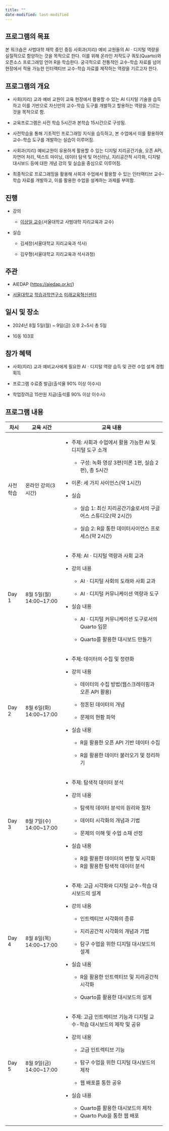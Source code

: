 ```yaml
---
title: ""
date-modified: last-modified
---
```


## 프로그램의 목표

본 워크숍은 사범대학 재학 중인 중등 사회과(지리) 예비 교원들의 AIㆍ디지털 역량을 실질적으로 함양하는 것을 목적으로 한다. 이를 위해 온라인 저작도구 쿼토(Quarto)와 오픈소스 프로그래밍 언어 R을 학습한다. 궁극적으로 전통적인 교수-학습 자료를 넘어 현장에서 적용 가능한 인터랙티브 교수-학습 자료를 제작하는 역량을 기르고자 한다.

## 프로그램의 개요

-   사회(지리) 교과 예비 교원이 교육 현장에서 활용할 수 있는 AI 디지털 기술을 습득하고 이를 기반으로 자신만의 교수-학습 도구를 개발하고 할용하는 역량을 기르는 것을 목적으로 함.

-   교육프로그램은 사전 학습 5시간과 본학습 15시간으로 구성됨.

-   사전학습을 통해 기초적인 프로그래밍 지식을 습득하고, 본 수업에서 이를 활용하여 교수-학습 도구를 개발하는 실습이 이루어짐.

-   사회과(지리) 예비교원이 유용하게 활용할 수 있는 디지털 지리공간기술, 오픈 API, 자연어 처리, 텍스트 마이닝, 데이터 탐색 및 머신러닝, 지리공간적 시각화, 디지털 대시보드 등에 대한 개념 강의 및 실습을 중심으로 이루어짐.

-   최종적으로 프로그래밍을 활용해 사회과 수업에서 활용할 수 있는 인터랙티브 교수-학습 자료를 개발하고, 이를 활용한 수업을 설계하는 과제를 부여함.

## 진행

-   강의

    -   [이상일 교수](https://sangillee.snu.ac.kr/)(서울대학교 사범대학 지리교육과 교수)

-   실습

    -   김세창(서울대학교 지리교육과 석사)

    -   김우형(서울대학교 지리교육과 석사과정)

## **주관**

-   AIEDAP (<https://aiedap.or.kr/>)

-   [서울대학교](https://www.snu.ac.kr/) [학습과학연구소](https://ls.snu.ac.kr/) [미래교육혁신센터](https://ls.snu.ac.kr/sub_center/center4.php)

## 일시 및 장소

-   2024년 8월 5일(월) \~ 9일(금) 오후 2\~5시 총 5일

-   10동 103호

## 참가 혜택

-   사회(지리) 교과 예비교사에게 필요한 AIㆍ디지털 역량 습득 및 관련 수업 설계 경험 획득

-   프로그램 수료증 발급(출석율 90% 이상 이수시)

-   학업장려금 15만원 지급(출석률 90% 이상 이수시)

## 프로그램 내용

+------------+--------------------------+---------------------------------------------------------------------------+
| 차시       | 교육 시간                | 교육 내용                                                                 |
+============+==========================+===========================================================================+
| 사전학습   | 온라인 강의(3시간)       | -   주제: 사회과 수업에서 활용 가능한 AI 및 디지털 도구 소개              |
|            |                          |                                                                           |
|            |                          |     -   구성: 녹화 영상 3편(이론 1편, 실습 2편), 총 5시간                 |
|            |                          |                                                                           |
|            |                          | -   이론: 세 가지 사이언스(약 1시간)                                      |
|            |                          |                                                                           |
|            |                          | -   실습                                                                  |
|            |                          |                                                                           |
|            |                          |     -   실습 1: 최신 지리공간기술로서의 구글 어스 스튜디오(약 2시간)      |
|            |                          |                                                                           |
|            |                          |     -   실습 2: R을 통한 데이터사이언스 프로세스(약 2시간)                |
+------------+--------------------------+---------------------------------------------------------------------------+
| Day 1      | 8월 5일(월) 14:00\~17:00 | -   주제: AIㆍ디지털 역량과 사회 교과                                     |
|            |                          |                                                                           |
|            |                          | -   강의 내용                                                             |
|            |                          |                                                                           |
|            |                          |     -   AIㆍ디지털 사회의 도래와 사회 교과                                |
|            |                          |                                                                           |
|            |                          |     -   AIㆍ디지털 커뮤니케이션 역량과 도구                               |
|            |                          |                                                                           |
|            |                          | -   실습 내용                                                             |
|            |                          |                                                                           |
|            |                          |     -   AIㆍ디지털 커뮤니케이션 도구로서의 Quarto 입문                    |
|            |                          |                                                                           |
|            |                          |     -   Quarto를 활용한 대시보드 만들기                                   |
+------------+--------------------------+---------------------------------------------------------------------------+
| Day 2      | 8월 6일(화) 14:00\~17:00 | -   주제: 데이터의 수집 및 정련화                                         |
|            |                          |                                                                           |
|            |                          | -   강의 내용                                                             |
|            |                          |                                                                           |
|            |                          |     -   데이터의 수집 방법(웹스크레이핑과 오픈 API 활용)                  |
|            |                          |                                                                           |
|            |                          |     -   정돈된 데이터의 개념                                              |
|            |                          |                                                                           |
|            |                          |     -   문제의 현황 파악                                                  |
|            |                          |                                                                           |
|            |                          | -   실습 내용                                                             |
|            |                          |                                                                           |
|            |                          |     -   R을 활용한 오픈 API 기반 데이터 수집                              |
|            |                          |                                                                           |
|            |                          |     -   R을 활용한 데이터 불러오기 및 정리하기                            |
+------------+--------------------------+---------------------------------------------------------------------------+
| Day 3      | 8월 7일(수) 14:00\~17:00 | -   주제: 탐색적 데이터 분석                                              |
|            |                          |                                                                           |
|            |                          | -   강의 내용                                                             |
|            |                          |                                                                           |
|            |                          |     -   탐색적 데이터 분석의 원리와 절차                                  |
|            |                          |                                                                           |
|            |                          |     -   데이터 시각화의 개념과 기법                                       |
|            |                          |                                                                           |
|            |                          |     -   문제의 이해 및 수업 소재 선정                                     |
|            |                          |                                                                           |
|            |                          | -   실습 내용                                                             |
|            |                          |                                                                           |
|            |                          |     -   R을 활용한 데이터의 변형 및 시각화                                |
|            |                          |     -   R을 활용한 탐색적 데이터 분석                                     |
+------------+--------------------------+---------------------------------------------------------------------------+
| Day 4      | 8월 8일(목) 14:00\~17:00 | -   주제: 고급 시각화와 디지털 교수-학습 대시보드의 설계                  |
|            |                          |                                                                           |
|            |                          | -   강의 내용                                                             |
|            |                          |                                                                           |
|            |                          |     -   인트렉티브 시각화의 종류                                          |
|            |                          |                                                                           |
|            |                          |     -   지리공간적 시각화의 개념과 기법                                   |
|            |                          |                                                                           |
|            |                          |     -   탐구 수업을 위한 디지털 대시보드의 설계                           |
|            |                          |                                                                           |
|            |                          | -   실습 내용                                                             |
|            |                          |                                                                           |
|            |                          |     -   R을 활용한 인트렉티브 및 지리공간적 시각화                        |
|            |                          |                                                                           |
|            |                          |     -   Quarto를 활용한 대시보드의 설계                                   |
+------------+--------------------------+---------------------------------------------------------------------------+
| Day 5      | 8월 9일(금) 14:00\~17:00 | -   주제: 고급 인트렉티브 기능과 디지털 교수-학습 대시보드의 제작 및 공유 |
|            |                          |                                                                           |
|            |                          | -   강의 내용                                                             |
|            |                          |                                                                           |
|            |                          |     -   고급 인트렉티브 기능                                              |
|            |                          |                                                                           |
|            |                          |     -   탐구 수업을 위한 디지털 대시보드의 제작                           |
|            |                          |                                                                           |
|            |                          |     -   웹 배포를 통한 공유                                               |
|            |                          |                                                                           |
|            |                          | -   실습 내용                                                             |
|            |                          |                                                                           |
|            |                          |     -   Quarto를 활용한 대시보드의 제작                                   |
|            |                          |     -   Quarto Pub을 통한 웹 배포                                         |
+------------+--------------------------+---------------------------------------------------------------------------+
